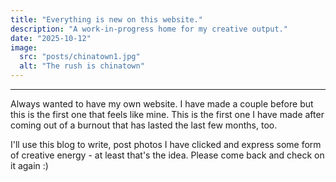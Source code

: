 ```yaml
---
title: "Everything is new on this website."
description: "A work-in-progress home for my creative output."
date: "2025-10-12"
image:
  src: "posts/chinatown1.jpg"
  alt: "The rush is chinatown"
---
```



---

Always wanted to have my own website. I have made a couple before but this is the first
one that feels like mine. This is the first one I have made after coming out of a burnout that has 
lasted the last few months, too.

I'll use this blog to write, post photos I have clicked and express some form of creative energy - at 
least that's the idea. Please come back and check on it again :)